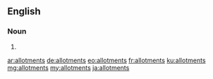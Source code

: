 ==English==

===Noun===
{{head|en}}

# {{plural of|allotment}}

[[ar:allotments]]
[[de:allotments]]
[[eo:allotments]]
[[fr:allotments]]
[[ku:allotments]]
[[mg:allotments]]
[[my:allotments]]
[[ja:allotments]]
